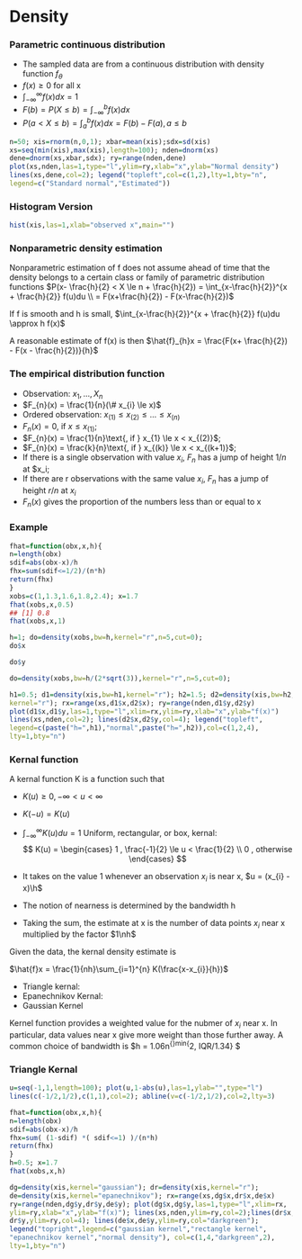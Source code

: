 # Density
### Parametric continuous distribution

* The sampled data are from a continuous distribution with density function $f_{\theta}$
* $f(x) \ge 0$ for all x
* $\int_{-\infty}^{\infty} f(x)dx = 1$
* $F(b) = P(X \le b) = \int_{-\infty}^{b}f(x)dx$
* $P(a < X \le b) = \int_{a}^{b} f(x)dx = F(b) - F(a), a \le b$

```r
n=50; xis=rnorm(n,0,1); xbar=mean(xis);sdx=sd(xis)
xs=seq(min(xis),max(xis),length=100); nden=dnorm(xs)
dene=dnorm(xs,xbar,sdx); ry=range(nden,dene)
plot(xs,nden,las=1,type="l",ylim=ry,xlab="x",ylab="Normal density")
lines(xs,dene,col=2); legend("topleft",col=c(1,2),lty=1,bty="n",
legend=c("Standard normal","Estimated"))
```

### Histogram Version

```r
hist(xis,las=1,xlab="observed x",main="")
```

### Nonparametric density estimation

Nonparametric estimation of f does not assume ahead of time that the density belongs to a certain class or family of parametric distribution functions
$P(x- \frac{h}{2} < X \le n + \frac{h}{2}) = \int_{x-\frac{h}{2}}^{x + \frac{h}{2}} f(u)du \\ = F(x+\frac{h}{2}) - F(x-\frac{h}{2})$

If f is smooth and h is small,
$\int_{x-\frac{h}{2}}^{x + \frac{h}{2}} f(u)du \approx h f(x)$

A reasonable estimate of f(x) is then
$\hat{f}_{h}x = \frac{F(x+ \frac{h}{2}) - F(x - \frac{h}{2})}{h}$

### The empirical distribution function

* Observation: $x_1, ..., X_n$
* $F_{n}(x) = \frac{1}{n}(\# x_{i} \le x)$
* Ordered observation: $x_{(1)} \le x_{(2)} \le ... \le x_{(n)}$
* $F_{n}(x) = 0 \text{, if } x \le x_{(1)}$; 
* $F_{n}(x) = \frac{1}{n}\text{, if } x_{1} \le x < x_{(2)}$; 
* $F_{n}(x) = \frac{k}{n}\text{, if } x_{(k)} \le x < x_{(k+1)}$; 
* If there is a single observation with value $x_i$, $F_n$ has a jump of height $1/n$ at $x_i;
* If there are r observations with the same value $x_i$, $F_{n}$ has a jump of height $r/n$ at $x_i$
* $F_{n}(x)$ gives the proportion of the numbers less than or equal to x

### Example

```r
fhat=function(obx,x,h){
n=length(obx)
sdif=abs(obx-x)/h
fhx=sum(sdif<=1/2)/(n*h)
return(fhx)
}
xobs=c(1,1.3,1.6,1.8,2.4); x=1.7
fhat(xobs,x,0.5)
## [1] 0.8
fhat(xobs,x,1)

h=1; do=density(xobs,bw=h,kernel="r",n=5,cut=0);
do$x

do$y

do=density(xobs,bw=h/(2*sqrt(3)),kernel="r",n=5,cut=0);

h1=0.5; d1=density(xis,bw=h1,kernel="r"); h2=1.5; d2=density(xis,bw=h2,
kernel="r"); rx=range(xs,d1$x,d2$x); ry=range(nden,d1$y,d2$y)
plot(d1$x,d1$y,las=1,type="l",xlim=rx,ylim=ry,xlab="x",ylab="f(x)")
lines(xs,nden,col=2); lines(d2$x,d2$y,col=4); legend("topleft",
legend=c(paste("h=",h1),"normal",paste("h=",h2)),col=c(1,2,4),
lty=1,bty="n")

```

### Kernal function

A kernal function K is a function such that

* $K(u) \ge 0, -\infty < u <\infty$
* $K(-u) = K(u)$
* $\int_{-\infty}^{\infty} K(u)du = 1$
Uniform, rectangular, or box, kernal:
$$
K(u) = \begin{cases}
    1 , \frac{-1}{2} \le u < \frac{1}{2} \\
    0 , otherwise
\end{cases}
$$

* It takes on the value 1 whenever an observation $x_i$ is near x, $u = (x_{i} - x)\h$
* The notion of nearness is determined by the bandwidth h
* Taking the sum, the estimate at x is the number of data points $x_i$ near x multiplied by the factor $1\nh$

Given the data, the kernal density estimate is 

$\hat{f}x = \frac{1}{nh}\sum_{i=1}^{n} K(\frac{x-x_{i}}{h})$

* Triangle kernal:
* Epanechnikov Kernal:
* Gaussian Kernel

Kernel function provides a weighted value for the nubmer of $x_i$ near x. In particular, data values near x give more weight than those further away. A common choice of bandwidth is $h = 1.06n^{\frac{-1}{5}}min\{\sigma^2, IQR/1.34\} $

### Triangle Kernal

```r
u=seq(-1,1,length=100); plot(u,1-abs(u),las=1,ylab="",type="l")
lines(c(-1/2,1/2),c(1,1),col=2); abline(v=c(-1/2,1/2),col=2,lty=3)

fhat=function(obx,x,h){
n=length(obx)
sdif=abs(obx-x)/h
fhx=sum( (1-sdif) *( sdif<=1) )/(n*h)
return(fhx)
}
h=0.5; x=1.7
fhat(xobs,x,h)

dg=density(xis,kernel="gaussian"); dr=density(xis,kernel="r");
de=density(xis,kernel="epanechnikov"); rx=range(xs,dg$x,dr$x,de$x)
ry=range(nden,dg$y,dr$y,de$y); plot(dg$x,dg$y,las=1,type="l",xlim=rx,
ylim=ry,xlab="x",ylab="f(x)"); lines(xs,nden,ylim=ry,col=2);lines(dr$x,
dr$y,ylim=ry,col=4); lines(de$x,de$y,ylim=ry,col="darkgreen");
legend("topright",legend=c("gaussian kernel","rectangle kernel",
"epanechnikov kernel","normal density"), col=c(1,4,"darkgreen",2),
lty=1,bty="n")
```












